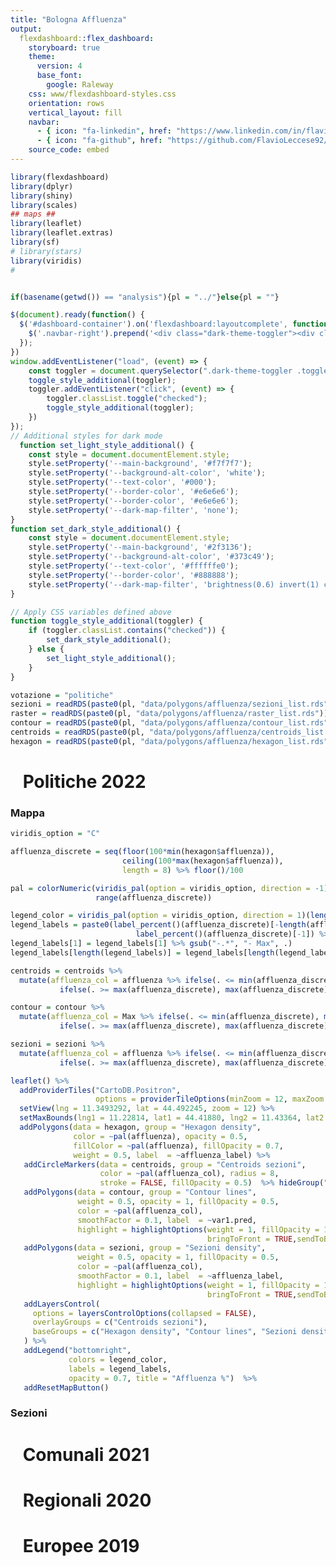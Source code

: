 ```yaml
---
title: "Bologna Affluenza"
output: 
  flexdashboard::flex_dashboard:
    storyboard: true
    theme:
      version: 4
      base_font: 
        google: Raleway
    css: www/flexdashboard-styles.css
    orientation: rows
    vertical_layout: fill
    navbar:
      - { icon: "fa-linkedin", href: "https://www.linkedin.com/in/flavio-leccese-1645b691/", align: right}
      - { icon: "fa-github", href: "https://github.com/FlavioLeccese92/bologna-politics/", align: right}
    source_code: embed
---
```



```r
library(flexdashboard)
library(dplyr)
library(shiny)
library(scales)
## maps ##
library(leaflet)
library(leaflet.extras)
library(sf)
# library(stars)
library(viridis)
#


if(basename(getwd()) == "analysis"){pl = "../"}else{pl = ""}
```

```js
$(document).ready(function() {
  $('#dashboard-container').on('flexdashboard:layoutcomplete', function() {
    $('.navbar-right').prepend('<div class="dark-theme-toggler"><div class="toggle "><div class="toggle-track"><div class="toggle-track-check"><img src="www/moon.png" role="presentation" style="pointer-events: none;" width="16" height="16"></div> <div class="toggle-track-x"><img src="www/sun.png" role="presentation" style="pointer-events: none;" width="16" height="16"></div></div> <div class="toggle-thumb"></div></div> <input type="checkbox" aria-label="Switch between Dark and Default theme" class="toggler-screen-reader-only"></div>');
  });
})
window.addEventListener("load", (event) => {
    const toggler = document.querySelector(".dark-theme-toggler .toggle");
    toggle_style_additional(toggler);
    toggler.addEventListener("click", (event) => {
        toggler.classList.toggle("checked");
        toggle_style_additional(toggler);
    })
});
// Additional styles for dark mode
  function set_light_style_additional() {
    const style = document.documentElement.style;
    style.setProperty('--main-background', '#f7f7f7');
    style.setProperty('--background-alt-color', 'white');
    style.setProperty('--text-color', '#000');
    style.setProperty('--border-color', '#e6e6e6');
    style.setProperty('--border-color', '#e6e6e6');
    style.setProperty('--dark-map-filter', 'none');
}
function set_dark_style_additional() {
    const style = document.documentElement.style;
    style.setProperty('--main-background', '#2f3136');
    style.setProperty('--background-alt-color', '#373c49');
    style.setProperty('--text-color', '#ffffffe0');
    style.setProperty('--border-color', '#888888');
    style.setProperty('--dark-map-filter', 'brightness(0.6) invert(1) contrast(3) hue-rotate(0deg) saturate(0.3) brightness(0.8)  sepia(100%) hue-rotate(190deg)');
}

// Apply CSS variables defined above
function toggle_style_additional(toggler) {
    if (toggler.classList.contains("checked")) {
        set_dark_style_additional();
    } else {
        set_light_style_additional();
    }
}
```

```r
votazione = "politiche"
sezioni = readRDS(paste0(pl, "data/polygons/affluenza/sezioni_list.rds"))[[votazione]]
raster = readRDS(paste0(pl, "data/polygons/affluenza/raster_list.rds"))[[votazione]]
contour = readRDS(paste0(pl, "data/polygons/affluenza/contour_list.rds"))[[votazione]]
centroids = readRDS(paste0(pl, "data/polygons/affluenza/centroids_list.rds"))[[votazione]]
hexagon = readRDS(paste0(pl, "data/polygons/affluenza/hexagon_list.rds"))[[votazione]]
```

<img height=13 style = "padding-bottom: 3px;" src="www/bandiera-italia.png"/> Politiche 2022
================================================================================

### Mappa {data-width=600}
```r
viridis_option = "C"

affluenza_discrete = seq(floor(100*min(hexagon$affluenza)), 
                         ceiling(100*max(hexagon$affluenza)),
                         length = 8) %>% floor()/100

pal = colorNumeric(viridis_pal(option = viridis_option, direction = -1)(20),
                   range(affluenza_discrete))

legend_color = viridis_pal(option = viridis_option, direction = 1)(length(affluenza_discrete)-1)
legend_labels = paste0(label_percent()(affluenza_discrete)[-length(affluenza_discrete)], " - ",
                            label_percent()(affluenza_discrete)[-1]) %>% rev() 
legend_labels[1] = legend_labels[1] %>% gsub("-.*", "- Max", .)
legend_labels[length(legend_labels)] = legend_labels[length(legend_labels)] %>% gsub(".*-", "Min -", .)

centroids = centroids %>%
  mutate(affluenza_col = affluenza %>% ifelse(. <= min(affluenza_discrete), min(affluenza_discrete), .) %>%
           ifelse(. >= max(affluenza_discrete), max(affluenza_discrete), .))

contour = contour %>%
  mutate(affluenza_col = Max %>% ifelse(. <= min(affluenza_discrete), min(affluenza_discrete), .) %>% 
           ifelse(. >= max(affluenza_discrete), max(affluenza_discrete), .))

sezioni = sezioni %>%
  mutate(affluenza_col = affluenza %>% ifelse(. <= min(affluenza_discrete), min(affluenza_discrete), .) %>%
           ifelse(. >= max(affluenza_discrete), max(affluenza_discrete), .))

leaflet() %>%
  addProviderTiles("CartoDB.Positron",
                   options = providerTileOptions(minZoom = 12, maxZoom = 16, className = "dark-map-tiles")) %>%
  setView(lng = 11.3493292, lat = 44.492245, zoom = 12) %>%
  setMaxBounds(lng1 = 11.22814, lat1 = 44.41880, lng2 = 11.43364, lat2 = 44.55736) %>%
  addPolygons(data = hexagon, group = "Hexagon density",
              color = ~pal(affluenza), opacity = 0.5,
              fillColor = ~pal(affluenza), fillOpacity = 0.7,
              weight = 0.5, label  = ~affluenza_label) %>%
   addCircleMarkers(data = centroids, group = "Centroids sezioni",
                    color = ~pal(affluenza_col), radius = 8,
                    stroke = FALSE, fillOpacity = 0.5)  %>% hideGroup("Centroids sezioni") %>%
   addPolygons(data = contour, group = "Contour lines",
               weight = 0.5, opacity = 1, fillOpacity = 0.5,
               color = ~pal(affluenza_col), 
               smoothFactor = 0.1, label  = ~var1.pred, 
               highlight = highlightOptions(weight = 1, fillOpacity = 1, color = "white",
                                            bringToFront = TRUE,sendToBack = TRUE)) %>%
   addPolygons(data = sezioni, group = "Sezioni density",
               weight = 0.5, opacity = 1, fillOpacity = 0.5,
               color = ~pal(affluenza_col), 
               smoothFactor = 0.1, label  = ~affluenza_label, 
               highlight = highlightOptions(weight = 1, fillOpacity = 1, color = "white",
                                            bringToFront = TRUE,sendToBack = TRUE)) %>%
   addLayersControl(
     options = layersControlOptions(collapsed = FALSE),
     overlayGroups = c("Centroids sezioni"),
     baseGroups = c("Hexagon density", "Contour lines", "Sezioni density")
   ) %>%
   addLegend("bottomright",
             colors = legend_color,
             labels = legend_labels,
             opacity = 0.7, title = "Affluenza %")  %>%
   addResetMapButton()
```

### Sezioni {data-width=400}

<img height=13 style = "padding-bottom: 3px;" src="www/bandiera-comune-bologna.png"/> Comunali 2021
================================================================================


<img height=13 style = "padding-bottom: 3px;" src="www/bandiera-emilia-romagna.png"/> Regionali 2020
================================================================================


<img height=13 style = "padding-bottom: 3px;" src="www/bandiera-unione-europea.png"/> Europee 2019
================================================================================
